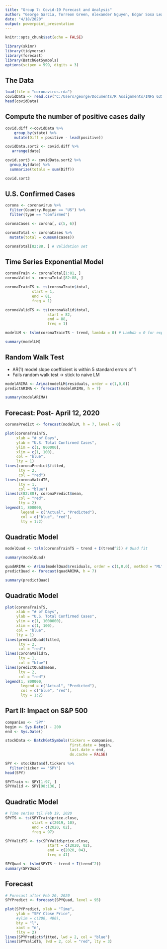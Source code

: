 ```yaml
---
title: "Group 7: Covid-19 Forecast and Analysis"
author: "George Garcia, Torreon Green, Alexander Nguyen, Edgar Sosa Leal"
date: "4/18/2020"
output: powerpoint_presentation
---
```


```r
knitr::opts_chunk$set(echo = FALSE)
```

```r
library(skimr)
library(tidyverse)
library(forecast)
library(BatchGetSymbols)
options(scipen = 999, digits = 3)
```

## The Data

```r
load(file = "coronavirus.rda")
covidData <- read.csv("C:/Users/george/Documents/R Assignments/INFS 6359 Data Mining for Business Analytics/Group-7-Covid-19-ML-Project/covid-statistics-by-us-states-daily-updates.csv", header = TRUE)
head(covidData)
```

## Compute the number of positive cases daily

```r
covid.diff <-covidData %>%
    group_by(state) %>%
    mutate(Diff = positive - lead(positive))

covidData.sort2 <- covid.diff %>%
   arrange(date)

covid.sort3 <- covidData.sort2 %>%
  group_by(date) %>%
  summarize(totals = sum(Diff)) 

covid.sort3
```

## U.S. Confirmed Cases

```r

corona <- coronavirus %>%
  filter(Country.Region == "US") %>%
  filter(type == "confirmed")

coronaCases <- corona[, c(5, 6)]

coronaTotal <- coronaCases %>%
  mutate(total = cumsum(cases))

coronaTotal[82:88, ] # Validation set

```

## Time Series Exponential Model

```r
coronaTrain <- coronaTotal[1:81, ]
coronaValid <- coronaTotal[82:88, ]

coronaTrainTS <- ts(coronaTrain$total,
            start = 1,
            end = 81,
            freq = 1)

coronaValidTS <- ts(coronaValid$total,
                   start = 82,
                   end = 88,
                   freq = 1)

modelLM <- tslm(coronaTrainTS ~ trend, lambda = 0) # Lambda = 0 for exponential fit.

summary(modelLM)
```

## Random Walk Test

- AR(1) model slope coefficient is within 5 standard errors of 1
- Fails random walk test -> stick to naive LM

```r
modelARIMA <- Arima(modelLM$residuals, order = c(1,0,0))
predictARIMA <- forecast(modelARIMA, h = 7)

summary(modelARIMA)
```

## Forecast: Post- April 12, 2020

```r
coronaPredict <- forecast(modelLM, h = 7, level = 0)

plot(coronaTrainTS, 
     xlab = "# of Days", 
     ylab = "U.S. Total Confirmed Cases",
     ylim = c(1, 800000),
     xlim = c(1, 100),
     col = "blue",
     lty = 1)
lines(coronaPredict$fitted, 
      lty = 2,
      col = "red")
lines(coronaValidTS, 
      lty = 1, 
      col = "blue")
lines(c(82:88), coronaPredict$mean, 
      col = "red",
      lty = 2)
legend(1, 800000, 
       legend = c("Actual", "Predicted"), 
       col = c("blue", "red"), 
       lty = 1:2)

```

## Quadratic Model

```r
modelQuad <- tslm(coronaTrainTS ~ trend + I(trend^2)) # Quad fit

summary(modelQuad)
```

```r
quadARIMA <- Arima(modelQuad$residuals, order = c(1,0,0), method = "ML")
predictQuad <- forecast(quadARIMA, h = 7)

summary(predictQuad)
```

## Quadratic Model

```r
plot(coronaTrainTS, 
     xlab = "# of Days", 
     ylab = "U.S. Total Confirmed Cases",
     ylim = c(1, 1000000),
     xlim = c(1, 100),
     col = "blue",
     lty = 1)
lines(predictQuad$fitted, 
      lty = 2,
      col = "red")
lines(coronaValidTS, 
      lty = 1, 
      col = "blue")
lines(predictQuad$mean, 
      lty = 2,
      col = "red")
legend(1, 800000, 
       legend = c("Actual", "Predicted"), 
       col = c("blue", "red"), 
       lty = 1:2)
```

## Part II: Impact on S&P 500

```r
companies <- 'SPY'
begin <- Sys.Date() - 200
end <- Sys.Date()

stockData <- BatchGetSymbols(tickers = companies,
                             first.date = begin,
                             last.date = end,
                             do.cache = FALSE)

SPY <- stockData$df.tickers %>%
  filter(ticker == "SPY")
head(SPY)

SPYTrain <- SPY[1:97, ]
SPYValid <- SPY[98:136, ]
```

## Quadratic Model

```r
# Time series til Feb 19, 2020
SPYTS <- ts(SPYTrain$price.close,
            start = c(2019, 10),
            end = c(2020, 02),
            freq = 97)

SPYValidTS <- ts(SPYValid$price.close,
                   start = c(2020, 02),
                   end = c(2020, 04),
                   freq = 41)

SPYQuad <- tslm(SPYTS ~ trend + I(trend^2))
summary(SPYQuad)
```

## Forecast

```r
# Forecast after Feb 20, 2020
SPYPredict <- forecast(SPYQuad, level = 95)

plot(SPYPredict, xlab = "Time",
     ylab = "SPY Close Price",
     #ylim = c(200, 400),
     bty = "l",
     xaxt = "n",
     flty = 2)
lines(SPYPredict$fitted, lwd = 2, col = "blue")
lines(SPYValidTS, lwd = 2, col = "red", lty = 3)
```

